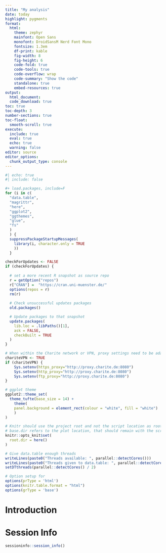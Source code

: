 ```yaml
---
title: "My analysis"
date: today
highlight: pygments
format:
  html:
    theme: zephyr
    mainfont: Open Sans
    monofont: DroidSansM Nerd Font Mono
    fontsize: 1.3em
    df-print: kable
    fig-width: 8
    fig-height: 6
    code-fold: true
    code-tools: true
    code-overflow: wrap
    code-summary: "Show the code"
    standalone: true
    embed-resources: true
output:
  html_document:
  code_download: true
toc: true  
toc-depth: 3
number-sections: true
toc-float:
  smooth-scroll: true
execute:
  include: true
  eval: true
  echo: true
  warning: false
editor: source
editor_options: 
  chunk_output_type: console
---
```


```r
#| echo: true
#| include: false

#+ load.packages, include=F
for (i in c(
  "data.table",
  "magrittr",
  "here",
  "ggplot2",
  "ggthemes",
  "glue",
  "fs"
  )
  ) {
  suppressPackageStartupMessages(
    library(i, character.only = TRUE
    ))
  }

checkForUpdates <- FALSE
if (checkForUpdates) {
  
  # set a more recent R snapshot as source repo
  r = getOption("repos")
  r["CRAN"] =  "https://cran.uni-muenster.de/" 
  options(repos = r)
  rm(r)
  
  # Check unsuccessful updates packages
  old.packages()

  # Update packages to that snapshot
  update.packages(
    lib.loc = .libPaths()[1],
    ask = FALSE,
    checkBuilt = TRUE
  )
}

# When within the Charite network or VPN, proxy settings need to be adapted
chariteVPN <- TRUE 
if (chariteVPN) {
    Sys.setenv(https_proxy="http://proxy.charite.de:8080")
    Sys.setenv(http_proxy="http://proxy.charite.de:8080")
    Sys.setenv(ftp_proxy="http://proxy.charite.de:8080")
}

# ggplot theme
ggplot2::theme_set(
  theme_tufte(base_size = 14) +
    theme(
	panel.background = element_rect(colour = "white", fill = "white")
    )
)

# Knitr should use the project root and not the script location as root
# base.dir refers to the plot location, that should remain with the script
knitr::opts_knit$set(
  root.dir = here()
)

# Give data.table enough threads
writeLines(paste0("Threads available: ", parallel::detectCores()))
writeLines(paste0("Threads given to data.table: ", parallel::detectCores() / 2))
setDTthreads(parallel::detectCores() / 2)

# Option setup for
options(prType = 'html')
options(knitr.table.format = "html")
options(grType = 'base')
```

# Introduction

# Session Info

```r
sessioninfo::session_info()
```

